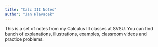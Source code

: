 ```yaml
---
title: "Calc III Notes"
author: "Jan Hlavacek"
---
```


This is a set of notes from my Calculus III classes at SVSU. You can find bunch
of explanations, illustrations, examples, classroom videos and practice
problems.
